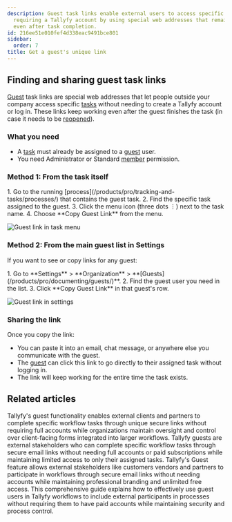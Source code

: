```yaml
---
description: Guest task links enable external users to access specific tasks without
  requiring a Tallyfy account by using special web addresses that remain functional
  even after task completion.
id: 216ee51e010fef4d338eac9491bce801
sidebar:
  order: 7
title: Get a guest's unique link
---
```



## Finding and sharing guest task links

[Guest](/products/pro/documenting/guests/) task links are special web addresses that let people outside your company access specific [tasks](/products/pro/tracking-and-tasks/tasks/) without needing to create a Tallyfy account or log in. These links keep working even after the guest finishes the task (in case it needs to be [reopened](/products/pro/documenting/guests/how-can-i-re-open-a-completed-guest-task/)).

### What you need
- A [task](/products/pro/tracking-and-tasks/tasks/) must already be assigned to a [guest](/products/pro/documenting/guests/) user.
- You need Administrator or Standard [member](/products/pro/documenting/members/) permission.

### Method 1: From the task itself

<Steps>
1. Go to the running [process](/products/pro/tracking-and-tasks/processes/) that contains the guest task.
2. Find the specific task assigned to the guest.
3. Click the menu icon (three dots ⋮) next to the task name.
4. Choose **Copy Guest Link** from the menu.
</Steps>

![Guest link in task menu](https://screenshots.tallyfy.com/tallyfy%2Fpro%2Fdesktop-light-copy-guest-link.png)

### Method 2: From the main guest list in Settings

If you want to see or copy links for any guest:

<Steps>
1. Go to **Settings** > **Organization** > **[Guests](/products/pro/documenting/guests/)**.
2. Find the guest user you need in the list.
3. Click **Copy Guest Link** in that guest's row.
</Steps>

![Guest link in settings](https://screenshots.tallyfy.com/tallyfy%2Fpro%2Fdesktop-light-copy-guest-link-from-settings.png)

### Sharing the link

Once you copy the link:
- You can paste it into an email, chat message, or anywhere else you communicate with the guest.
- The [guest](/products/pro/documenting/guests/) can click this link to go directly to their assigned task without logging in.
- The link will keep working for the entire time the task exists.


## Related articles
<CardGrid>
<LinkTitleCard header="<b>Documenting > Guests</b>" href="/products/pro/documenting/guests/" > Tallyfy's guest functionality enables external clients and partners to complete specific workflow tasks through unique secure links without requiring full accounts while organizations maintain oversight and control over client-facing forms integrated into larger workflows. </LinkTitleCard>
<LinkTitleCard header="<b>Guests > What is a guest</b>" href="/products/pro/documenting/guests/what-is-a-guest/" > Tallyfy guests are external stakeholders who can complete specific workflow tasks through secure email links without needing full accounts or paid subscriptions while maintaining limited access to only their assigned tasks. </LinkTitleCard>
<LinkTitleCard header="<b>Features > Customer facing</b>" href="/products/pro/tutorials/features/customer-facing/" > Tallyfy's Guest feature allows external stakeholders like customers vendors and partners to participate in workflows through secure email links without needing accounts while maintaining professional branding and unlimited free access. </LinkTitleCard>
<LinkTitleCard header="<b>Guests > Complete guide to guest user management</b>" href="/products/pro/documenting/guests/guest-user-guide/" > This comprehensive guide explains how to effectively use guest users in Tallyfy workflows to include external participants in processes without requiring them to have paid accounts while maintaining security and process control. </LinkTitleCard>
</CardGrid>
